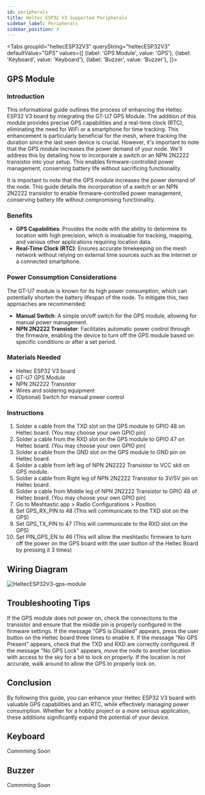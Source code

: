 ```yaml
---
id: peripherals
title: Heltec ESP32 V3 Supported Peripherals
sidebar_label: Peripherals
sidebar_position: 3
---
```



<Tabs
groupId="heltecESP32V3"
queryString="heltecESP32V3"
defaultValue="GPS"
values={[
{label: 'GPS Module', value: 'GPS'},
{label: 'Keyboard', value: 'Keyboard'},
{label: 'Buzzer', value: 'Buzzer'},
]}>
<TabItem value="GPS">

## GPS Module

### Introduction
This informational guide outlines the process of enhancing the Heltec ESP32 V3 board by integrating the GT-U7 GPS Module. The addition of this module provides precise GPS capabilities and a real-time clock (RTC), eliminating the need for WiFi or a smartphone for time tracking. This enhancement is particularly beneficial for the mesh, where tracking the duration since the last seen device is crucial.
However, it's important to note that the GPS module increases the power demand of your node. We'll address this by detailing how to incorporate a switch or an NPN 2N2222 transistor into your setup. This enables firmware-controlled power management, conserving battery life without sacrificing functionality.

It is important to note that the GPS module increases the power demand of the node. This guide details the incorporation of a switch or an NPN 2N2222 transistor to enable firmware-controlled power management, conserving battery life without compromising functionality.

### Benefits
- **GPS Capabilities**: Provides the node with the ability to determine its location with high precision, which is invaluable for tracking, mapping, and various other applications requiring location data.
- **Real-Time Clock (RTC)**: Ensures accurate timekeeping on the mesh network without relying on external time sources such as the internet or a connected smartphone.

### Power Consumption Considerations
The GT-U7 module is known for its high power consumption, which can potentially shorten the battery lifespan of the node. To mitigate this, two approaches are recommended:
 - **Manual Switch**: A simple on/off switch for the GPS module, allowing for manual power management.
 - **NPN 2N2222 Transistor**: Facilitates automatic power control through the firmware, enabling the device to turn off the GPS module based on specific conditions or after a set period.

### Materials Needed
 - Heltec ESP32 V3 board
 - GT-U7 GPS Module
 - NPN 2N2222 Transistor
 - Wires and soldering equipment
 - (Optional) Switch for manual power control

### Instructions

 1. Solder a cable from the TXD slot on the GPS module to GPIO 48 on Heltec board. (You may choose your own GPIO pin)
 2. Solder a cable from the RXD slot on the GPS module to GPIO 47 on Heltec board. (You may choose your own GPIO pin)
 3. Solder a cable from the GND slot on the GPS module to GND pin on Heltec board.
 4. Solder a cable from left leg of NPN 2N2222 Transistor to VCC skit on GPS module.
 5. Solder a cable from Right leg of NPN 2N2222 Transistor to 3V/5V pin on Heltec board.
 6. Solder a cable from Middle leg of NPN 2N2222 Transistor to GPIO 48 of Heltec board. (You may choose your own GPIO pin)
 7. Go to Meshtastic app > Radio Configurations > Position
 8. Set GPS_RX_PIN to 48 (This will communicate to the TXD slot on the GPS)
 9. Set GPS_TX_PIN to 47 (This will communicate to the RXD slot on the GPS)
 10. Set PIN_GPS_EN to 46 (This will allow the meshtastic firmware to turn off the power on the GPS board with the user button of the Heltec Board by pressing it 3 times)

## Wiring Diagram

![HeltecESP32V3-gps-module](</img/hardware/HeltecESP32V3-gps-module.webp>)

## Troubleshooting Tips

If the GPS module does not power on, check the connections to the transistor and ensure that the middle pin is properly configured in the firmware settings.
If the message "GPS is Disabled" appears, press the user button on the Heltec board three times to enable it.
If the message "No GPS Present" appears, check that the TXD and RXD are correctly configured.
If the message "No GPS Lock" appears, move the node to another location with access to the sky for a bit to lock on properly.
If the location is not accurate, walk around to allow the GPS to properly lock on.

## Conclusion

By following this guide, you can enhance your Heltec ESP32 V3 board with valuable GPS capabilities and an RTC, while effectively managing power consumption. Whether for a hobby project or a more serious application, these additions significantly expand the potential of your device.

</TabItem>
<TabItem value="Keyboard">

## Keyboard

Commming Soon

</TabItem>
<TabItem value="Buzzer">

## Buzzer

Commming Soon
</TabItem>


